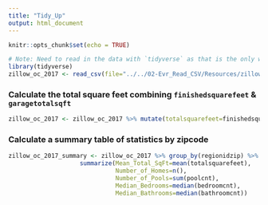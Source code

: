 ```yaml
---
title: "Tidy_Up"
output: html_document
---
```


```r
knitr::opts_chunk$set(echo = TRUE)
```

```r
# Note: Need to read in the data with `tidyverse` as that is the only way to make it availabe when knitting R markdown to HTML
library(tidyverse)
zillow_oc_2017 <- read_csv(file="../../02-Evr_Read_CSV/Resources/zillow_orange_county_2017.csv")
```

### Calculate the total square feet combining `finishedsquarefeet` & `garagetotalsqft`

```r
zillow_oc_2017 <- zillow_oc_2017 %>% mutate(totalsquarefeet=finishedsquarefeet + garagetotalsqft) 
```

### Calculate a summary table of statistics by zipcode

```r
zillow_oc_2017_summary <- zillow_oc_2017 %>% group_by(regionidzip) %>%              
                    summarize(Mean_Total_SqFt=mean(totalsquarefeet), 
                              Number_of_Homes=n(), 
                              Number_of_Pools=sum(poolcnt), 
                              Median_Bedrooms=median(bedroomcnt), 
                              Median_Bathrooms=median(bathroomcnt))
```